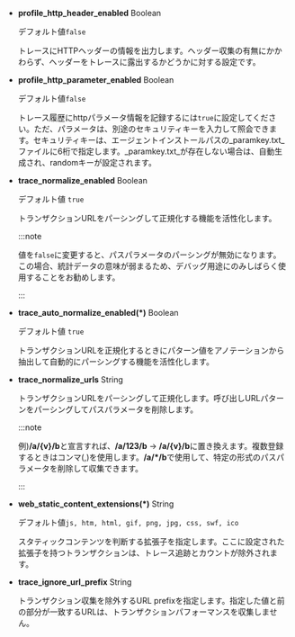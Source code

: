 -   **profile_http_header_enabled** <span class='type'>Boolean</span>

    デフォルト値`false`

    トレースにHTTPヘッダーの情報を出力します。ヘッダー収集の有無にかかわらず、ヘッダーをトレースに露出するかどうかに対する設定です。 

-   **profile_http_parameter_enabled** <span class='type'>Boolean</span>

    デフォルト値`false`

    トレース履歴にhttpパラメータ情報を記録するには`true`に設定してください。ただ、パラメータは、別途のセキュリティキーを入力して照会できます。セキュリティキーは、エージェントインストールパスの_paramkey.txt_ファイルに6桁で指定します。_paramkey.txt_が存在しない場合は、自動生成され、randomキーが設定されます。

-   **trace_normalize_enabled** <span class='type'>Boolean</span>

    デフォルト値 `true`

    トランザクションURLをパーシングして正規化する機能を活性化します。

    :::note

    値を`false`に変更すると、パスパラメータのパーシングが無効になります。 この場合、統計データの意味が弱まるため、デバッグ用途にのみしばらく使用することをお勧めします。

    :::

-   **trace_auto_normalize_enabled(\*)** <span class='type'>Boolean</span>

    デフォルト値 `true`

    トランザクションURLを正規化するときにパターン値をアノテーションから抽出して自動的にパーシングする機能を活性化します。

-   **trace_normalize_urls** <span class='type'>String</span>

    トランザクションURLをパーシングして正規化します。呼び出しURLパターンをパーシングしてパスパラメータを削除します。  

    :::note

    例)**/a/{v}/b**と宣言すれば、**/a/123/b** → **/a/{v}/b**に置き換えます。複数登録するときはコンマ(,)を使用します。**/a/\*/b**で使用して、特定の形式のパスパラメータを削除して収集できます。

    :::

-   **web_static_content_extensions(\*)** <span class='type'>String</span>

    デフォルト値`js, htm, html, gif, png, jpg, css, swf, ico`

    スタティックコンテンツを判断する拡張子を指定します。ここに設定された拡張子を持つトランザクションは、トレース追跡とカウントが除外されます。

-   **trace_ignore_url_prefix** <span class='type'>String</span>

    トランザクション収集を除外するURL prefixを指定します。指定した値と前の部分が一致するURLは、トランザクションパフォーマンスを収集しません。
